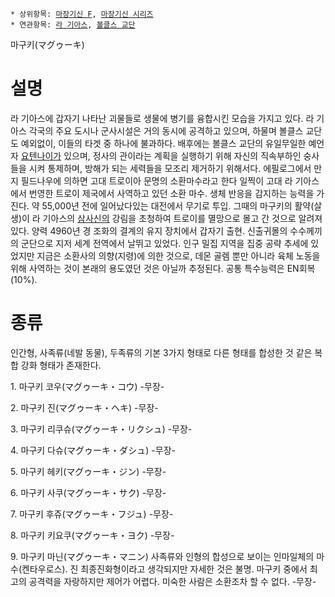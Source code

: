  * 상위항목: [[마장기신 F]], [[마장기신 시리즈]]
 * 연관항목: [[라 기아스]], [[볼클스 교단]]

마구키(マグゥーキ)

= 설명 =
라 기아스에 갑자기 나타난 괴물들로 생물에 병기를 융합시킨 모습을 가지고 있다. 라 기아스 각국의 주요 도시나 군사시설은 거의 동시에 공격하고 있으며, 하물며 볼클스 교단도 예외없이, 이들의 타겟 중 하나에 불과하다.
배후에는 볼클스 교단의 유일무일한 예언자 [[요텐나이]]가 있으며, 정사의 관이라는 계획을 실행하기 위해 자신의 직속부하인 숭사들을 시켜 통제하며, 방해가 되는 세력들을 모조리 제거하기 위해서다.
에필로그에서 만지 필드나우에 의하면 고대 트로이아 문명의 소환마수라고 한다
일찍이 고대 라 기아스에서 번영한 트로이 제국에서 사역하고 있던 소환 마수. 생체 반응을 감지하는 능력을 가진다. 약 55,000년 전에 일어났다있는 대전에서 무기로 투입. 그때의 마구키의 활약(살생)이 라 기아스의 [[삼사신]]의 강림을 초​​청하여 트로이를 멸망으로 몰고 간 것으로 알려져 있다.
양력 4960년 경 조화의 결계의 유지 장치에서 갑자기 출현. 신출귀몰의 수수께끼의 군단으로 지저 세계 전역에서 날뛰고 있었다. 인구 밀집 지역을 집중 공략 추세에 있었지만 지금은 소환사의 의향(지령)에 의한 것으로, 데몬 골렘 뿐만 아니라 육체 노동을 위해 사역하는 것이 본래의 용도였던 것은 아닐까 추정된다.
공통 특수능력은 EN회복(10%).

= 종류 =
인간형, 사족류(네발 동물), 두족류의 기본 3가지 형태로 다른 형태를 합성한 것 같은 복합 강화 형태가 존재한다.

1. 마구키 코우(マグゥーキ・コウ)
-무장-

2. 마구키 진(マグゥーキ・ヘキ)
-무장-

3. 마구키 리쿠슈(マグゥーキ・リクシュ)
-무장-

4. 마구키 다슈(マグゥーキ・ダシュ)
-무장-

5. 마구키 헤키(マグゥーキ・ジン)
-무장-

6. 마구키 사쿠(マグゥーキ・サク)
-무장-

7. 마구키 후쥬(マグゥーキ・フジュ)
-무장-

8. 마구키 키요쿠(マグゥーキ・ヨク)
-무장-

9. 마구키 마닌(マグゥーキ・マニン)
사족류와 인형의 합성으로 보이는 인마일체의 마수(켄타우로스). 진 최종진화형이라고 생각되지만 자세한 것은 불명. 마구키 중에서 최고의 공격력을 자랑하지만 제어가 어렵다. 미숙한 사람은 소환조차 할 수 없다.
-무장-
